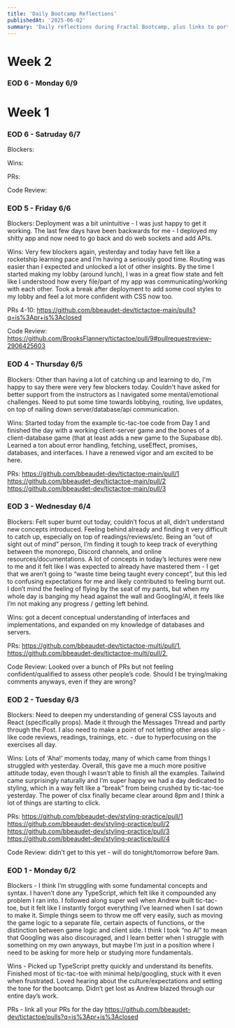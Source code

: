 ```yaml
---
title: 'Daily Bootcamp Reflections'
publishedAt: '2025-06-02'
summary: 'Daily reflections during Fractal Bootcamp, plus links to portfolio projects and PRs'
---
```



# Week 2

### EOD 6 - Monday 6/9


# Week 1

### EOD 6 - Satruday 6/7

Blockers:

Wins:

PRs:

Code Review:


### EOD 5 - Friday 6/6

Blockers: Deployment was a bit unintuitive - I was just happy to get it working. The last few days have been backwards for me - I deployed my shitty app and now need to go back and do web sockets and add APIs. 

Wins: Very few blockers again, yesterday and today have felt like a rocketship learning pace and I’m having a seriously good time. Routing was easier than I expected and unlocked a lot of other insights. By the time I started making my lobby (around lunch), I was in a great flow state and felt like I understood how every file/part of my app was communicating/working with each other. Took a break after deployment to add some cool styles to my lobby and feel a lot more confident with CSS now too. 

PRs 4-10: 
https://github.com/bbeaudet-dev/tictactoe-main/pulls?q=is%3Apr+is%3Aclosed

Code Review:
https://github.com/BrooksFlannery/tictactoe/pull/9#pullrequestreview-2906425603


### EOD 4 - Thursday 6/5

Blockers: Other than having a lot of catching up and learning to do, I'm happy to say there were very few blockers today. Couldn't have asked for better support from the instructors as I navigated some mental/emotional challenges. Need to put some time towards lobbying, routing, live updates, on top of nailing down server/database/api communication. 

Wins: Started today from the example tic-tac-toe code from Day 1 and finished the day with a working client-server game and the bones of a client-database game (that at least adds a new game to the Supabase db). Learned a ton about error handling, fetching, useEffect, promises, databases, and interfaces. I have a renewed vigor and am excited to be here. 

PRs: 
https://github.com/bbeaudet-dev/tictactoe-main/pull/1
https://github.com/bbeaudet-dev/tictactoe-main/pull/2
https://github.com/bbeaudet-dev/tictactoe-main/pull/3


### EOD 3 - Wednesday 6/4

Blockers: Felt super burnt out today, couldn’t focus at all, didn’t understand new concepts introduced. Feeling behind already and finding it very difficult to catch up, especially on top of readings/reviews/etc. Being an “out of sight out of mind” person, I’m finding it tough to keep track of everything between the monorepo, Discord channels, and online resources/documentations. A lot of concepts in today’s lectures were new to me and it felt like I was expected to already have mastered them - I get that we aren’t going to “waste time being taught every concept”, but this led to confusing expectations for me and likely contributed to feeling burnt out. I don’t mind the feeling of flying by the seat of my pants, but when my whole day is banging my head against the wall and Googling/AI, it feels like I’m not making any progress / getting left behind. 

Wins: got a decent conceptual understanding of interfaces and implementations, and expanded on my knowledge of databases and servers. 

PRs: 
https://github.com/bbeaudet-dev/tictactoe-multi/pull/1,
https://github.com/bbeaudet-dev/tictactoe-multi/pull/2,

Code Review: Looked over a bunch of PRs but not feeling confident/qualified to assess other people’s code. Should I be trying/making comments anyways, even if they are wrong?


### EOD 2 - Tuesday 6/3

Blockers: Need to deepen my understanding of general CSS layouts and React (specifically props). Made it through the Messages Thread and partly through the Post. I also need to make a point of not letting other areas slip - like code reviews, readings, trainings, etc. - due to hyperfocusing on the exercises all day.

Wins: Lots of ‘Aha!’ moments today, many of which came from things I struggled with yesterday. Overall, this gave me a much more positive attitude today, even though I wasn’t able to finish all the examples. Tailwind came surprisingly naturally and I’m super happy we had a day dedicated to styling, which in a way felt like a “break” from being crushed by tic-tac-toe yesterday. The power of clsx finally became clear around 8pm and I think a lot of things are starting to click. 

PRs: 
https://github.com/bbeaudet-dev/styling-practice/pull/1
https://github.com/bbeaudet-dev/styling-practice/pull/2
https://github.com/bbeaudet-dev/styling-practice/pull/3
https://github.com/bbeaudet-dev/styling-practice/pull/4

Code Review: didn’t get to this yet - will do tonight/tomorrow before 9am.


### EOD 1 - Monday 6/2

Blockers - I think I’m struggling with some fundamental concepts and syntax. I haven’t done any TypeScript, which felt like it compounded any problem I ran into. I followed along super well when Andrew built tic-tac-toe, but it felt like I instantly forgot everything I’ve learned when I sat down to make it. Simple things seem to throw me off very easily, such as moving the game logic to a separate file, certain aspects of functions, or the distinction between game logic and client side. I think I took “no AI” to mean that Googling was also discouraged, and I learn better when I struggle with something on my own anyways, but maybe I’m just in a position where I need to be asking for more help or studying more fundamentals. 

Wins - Picked up TypeScript pretty quickly and understand its benefits. Finished most of tic-tac-toe with minimal help/googling, stuck with it even when frustrated. Loved hearing about the culture/expectations and setting the tone for the bootcamp. Didn’t get lost as Andrew blazed through our entire day’s work. 

PRs - link all your PRs for the day
https://github.com/bbeaudet-dev/tictactoe/pulls?q=is%3Apr+is%3Aclosed

